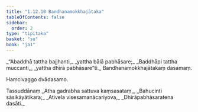 ```yaml
---
title: "1.12.10 Bandhanamokkhajātaka"
tableOfContents: false
sidebar:
  order: 2
type: "tipitaka"
basket: "su"
book: "ja1"
---
```



<DynamicBreadcrumb />

<Division number="120" book="ja1">

<Paragraph number="265" type="verses" book="ja1">
_“Abaddhā tattha bajjhanti,_  
_yattha bālā pabhāsare;_  
_Baddhāpi tattha muccanti,_  
_yattha dhīrā pabhāsare”ti._  


</Paragraph>
</Division>

<Paragraph number="266" type="center" book="ja1">
Bandhanamokkhajātakaṃ dasamaṃ.

  
Haṃcivaggo dvādasamo.



</Paragraph>

<Paragraph number="267" type="center" book="ja1">
Tassuddānaṃ


</Paragraph>

<Paragraph number="268" type="verses" book="ja1">
_Atha gadrabha sattuva kaṃsasataṃ,_  
_Bahucinti sāsikāyātikara;_  
_Ativela visesamanācariyova,_  
_Dhīrāpabhāsaratena dasāti._
</Paragraph>
